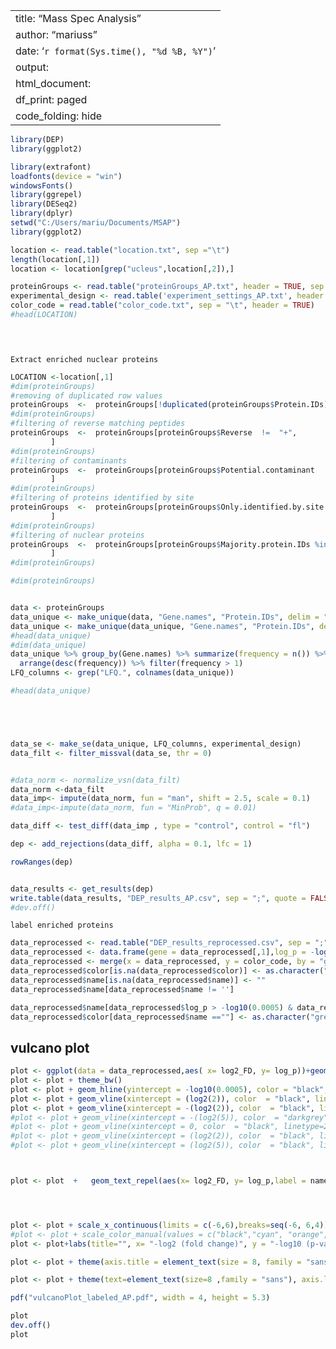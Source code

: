 
---
title: "Mass Spec Analysis"
author: "mariuss"
date: '`r format(Sys.time(), "%d %B, %Y")`'
output:
  html_document:
    df_print: paged
    code_folding: hide
---


```{r init, message=F, warning=F}

library(DEP)
library(ggplot2)

library(extrafont)
loadfonts(device = "win")
windowsFonts()
library(ggrepel)
library(DESeq2)
library(dplyr)
setwd("C:/Users/mariu/Documents/MSAP")
library(ggplot2)

location <- read.table("location.txt", sep ="\t")
length(location[,1])
location <- location[grep("ucleus",location[,2]),]

proteinGroups <- read.table("proteinGroups_AP.txt", header = TRUE, sep = "\t", stringsAsFactors = FALSE, comment.char = "")
experimental_design <- read.table('experiment_settings_AP.txt', header = TRUE, sep = "\t")
color_code = read.table("color_code.txt", sep = "\t", header = TRUE)
#head(LOCATION)


  
```

```
Extract enriched nuclear proteins
```


```{r, message= FALSE}

LOCATION <-location[,1]
#dim(proteinGroups)
#removing of duplicated row values
proteinGroups  <-  proteinGroups[!duplicated(proteinGroups$Protein.IDs), ]
#dim(proteinGroups)
#filtering of reverse matching peptides
proteinGroups  <-  proteinGroups[proteinGroups$Reverse  !=  "+",
         ]
#dim(proteinGroups)
#filtering of contaminants
proteinGroups  <-  proteinGroups[proteinGroups$Potential.contaminant  !=  "+",
         ]
#dim(proteinGroups)
#filtering of proteins identified by site
proteinGroups  <-  proteinGroups[proteinGroups$Only.identified.by.site  !=  "+",
         ]
#dim(proteinGroups)
#filtering of nuclear proteins
proteinGroups  <-  proteinGroups[proteinGroups$Majority.protein.IDs %in% LOCATION,
         ]
#dim(proteinGroups)

#dim(proteinGroups)


data <- proteinGroups
data_unique <- make_unique(data, "Gene.names", "Protein.IDs", delim = ";")
data_unique <- make_unique(data_unique, "Gene.names", "Protein.IDs", delim = ";")
#head(data_unique)
#dim(data_unique)
data_unique %>% group_by(Gene.names) %>% summarize(frequency = n()) %>% 
  arrange(desc(frequency)) %>% filter(frequency > 1)
LFQ_columns <- grep("LFQ.", colnames(data_unique))

#head(data_unique)





data_se <- make_se(data_unique, LFQ_columns, experimental_design)
data_filt <- filter_missval(data_se, thr = 0)


#data_norm <- normalize_vsn(data_filt)
data_norm <-data_filt
data_imp<- impute(data_norm, fun = "man", shift = 2.5, scale = 0.1)
#data_imp<-impute(data_norm, fun = "MinProb", q = 0.01)

data_diff <- test_diff(data_imp , type = "control", control = "fl")

dep <- add_rejections(data_diff, alpha = 0.1, lfc = 1)

rowRanges(dep)


data_results <- get_results(dep)
write.table(data_results, "DEP_results_AP.csv", sep = ";", quote = FALSE, row.names = FALSE)
#dev.off()

```
```
label enriched proteins
```


```{r, message= FALSE}


data_reprocessed <- read.table("DEP_results_reprocessed.csv", sep = ";", header = TRUE)
data_reprocessed <- data.frame(gene = data_reprocessed[,1],log_p = -log10(data_reprocessed[,3]), log2_FD = data_reprocessed[,7]  )
data_reprocessed <- merge(x = data_reprocessed, y = color_code, by = "gene", all.x = TRUE)
data_reprocessed$color[is.na(data_reprocessed$color)] <- as.character("black")
data_reprocessed$name[is.na(data_reprocessed$name)] <- ""
data_reprocessed$name[data_reprocessed$name != '']

data_reprocessed$name[data_reprocessed$log_p > -log10(0.0005) & data_reprocessed$log2_FD <= -(log2(2))] <- data_reprocessed$gene[data_reprocessed$log_p > -log10(0.0005) & data_reprocessed$log2_FD <= -(log2(2))]
data_reprocessed$color[data_reprocessed$name ==""] <- as.character("grey") 
```
## vulcano plot

```{r fig_vulcano, fig.width=6, fig.height=8}

plot <- ggplot(data = data_reprocessed,aes( x= log2_FD, y= log_p))+geom_point(aes(color = I(color)),size = 1, alpha = 1)
plot <- plot + theme_bw()
plot <- plot + geom_hline(yintercept = -log10(0.0005), color = "black", linetype=2, size = 0.5)
plot <- plot + geom_vline(xintercept = (log2(2)), color  = "black", linetype=2, size = 0.5)
plot <- plot + geom_vline(xintercept = -(log2(2)), color  = "black", linetype=2, size = 0.5)
#plot <- plot + geom_vline(xintercept = -(log2(5)), color  = "darkgrey", linetype=2, size = 0.5)
#plot <- plot + geom_vline(xintercept = 0, color  = "black", linetype=2, size = 0.5)
#plot <- plot + geom_vline(xintercept = (log2(2)), color  = "black", linetype=2, size = 0.5)
#plot <- plot + geom_vline(xintercept = (log2(5)), color  = "black", linetype=2, size = 0.5)



plot <- plot  +   geom_text_repel(aes(x= log2_FD, y= log_p,label = name, color = color), max.overlaps = Inf, size =2.5, family = "sans")




plot <- plot + scale_x_continuous(limits = c(-6,6),breaks=seq(-6, 6,4))
#plot <- plot + scale_color_manual(values = c("black","cyan", "orange","red"))
plot <- plot+labs(title="", x= "-log2 (fold change)", y = "-log10 (p-value)")

plot <- plot + theme(axis.title = element_text(size = 8, family = "sans")) 

plot <- plot + theme(text=element_text(size=8 ,family = "sans"), axis.line = element_line(color = "black"), axis.text = element_text(color = "black"))

pdf("vulcanoPlot_labeled_AP.pdf", width = 4, height = 5.3)

plot
dev.off()
plot
```